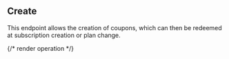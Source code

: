 ## Create

This endpoint allows the creation of coupons, which can then be redeemed at subscription creation or plan change.

{/* render operation */}
